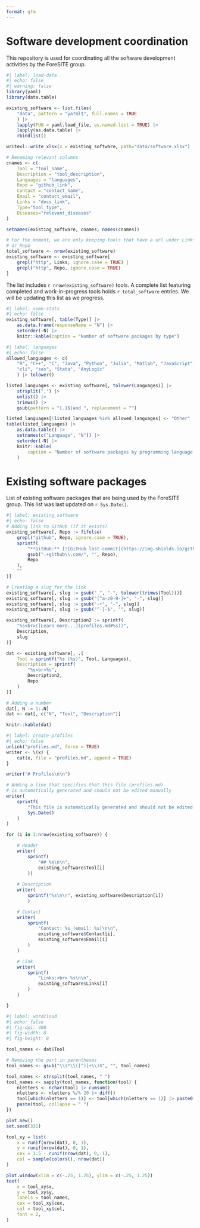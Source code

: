 ```yaml
---
format: gfm
---
```



# Software development coordination

This repository is used for coordinating all the software development activities by the ForeSITE group.

```r
#| label: load-data
#| echo: false
#| warning: false
library(yaml)
library(data.table)

existing_software <- list.files(
    "data", pattern = "ya?ml$", full.names = TRUE
    ) |> 
    lapply(FUN = yaml.load_file, as.named.list = TRUE) |>
    lapply(as.data.table) |>
    rbindlist()

writexl::write_xlsx(x = existing_software, path="data/software.xlsx")

# Renaming relevant columns
cnames <- c(
    Tool = "tool_name",
    Description = "tool_description",
    Languages = "languages",
    Repo = "github_link",
    Contact = "contact_name",
    Email = "contact_email",
    Links = "docs_link",
    Type="tool_type",
    Diseases="relevant_diseases"
)

setnames(existing_software, cnames, names(cnames))

# For the moment, we are only keeping tools that have a url under Links
# or Repo
total_software <- nrow(existing_software)
existing_software <- existing_software[
    grepl("http", Links, ignore.case = TRUE) |
    grepl("http", Repo, ignore.case = TRUE)
]
```

The list includes `r nrow(existing_software)` tools. A complete list featuring completed and work-in-progress tools holds `r total_software` entries. We will be updating this list as we progress.

```r
#| label: some-stats
#| echo: false
existing_software[, table(Type)] |>
    as.data.frame(responseName = "N") |>
    setorder(-N) |>
    knitr::kable(caption = "Number of software packages by type")
```

```r
#| label: languages
#| echo: false
allowed_languages <- c(
    "R", "C++", "C", "Java", "Python", "Julia", "Matlab", "JavaScript",
    "cli", "sas", "Stata", "AnyLogic"
    ) |> tolower()

listed_languages <- existing_software[, tolower(Languages)] |>
    strsplit(",") |>
    unlist() |>
    trimws() |>
    gsub(pattern = "[.]$|and ", replacement = "")

listed_languages[!listed_languages %in% allowed_languages] <- "Other"
table(listed_languages) |>
    as.data.table() |>
    setnames(c("Language", "N")) |>
    setorder(-N) |>
    knitr::kable(
        caption = "Number of software packages by programming language."
    )
```


# Existing software packages

List of existing software packages that are being used by the ForeSITE group. This list was last updated on `r Sys.Date()`.

```r
#| label: existing_software
#| echo: false
# Adding link to GitHub (if it exists)
existing_software[, Repo := fifelse(
    grepl("github", Repo, ignore.case = TRUE),
    sprintf(
        "**GitHub:** [![GitHub last commit](https://img.shields.io/github/last-commit/%s)](%s)",
        gsub(".+github\\.com/", "", Repo),
        Repo
    ),
    ""
)]

# Creating a slug for the link
existing_software[, slug := gsub(" ", "-", tolower(trimws(Tool)))]
existing_software[, slug := gsub("[^a-z0-9-]+", "-", slug)]
existing_software[, slug := gsub("-+", "-", slug)]
existing_software[, slug := gsub("^-|-$", "", slug)]

existing_software[, Description2 := sprintf(
    "%s<br>([Learn more...](profiles.md#%s))",
    Description,
    slug
)]

dat <- existing_software[, .(
    Tool = sprintf("%s (%s)", Tool, Languages),
    Description = sprintf(
        "%s<br>%s",
        Description2,
        Repo
    )
)]

# Adding a number
dat[, N := 1:.N]
dat <- dat[, c("N", "Tool", "Description")]

knitr::kable(dat)
```

```r
#| label: create-profiles
#| echo: false
unlink("profiles.md", force = TRUE)
writer <- \(x) {
    cat(x, file = "profiles.md", append = TRUE)
}

writer("# Profiles\n\n")

# Adding a line that specifies that this file (profiles.md)
# is automatically generated and should not be edited manually
writer(
    sprintf(
        "This file is automatically generated and should not be edited manually. Last updated on %s.\n\n",
        Sys.Date()
    )
)

for (i in 1:nrow(existing_software)) {

    # Header
    writer(
        sprintf(
            "## %s\n\n",
            existing_software$Tool[i]
        ))
    
    # Description
    writer(
        sprintf("%s\n\n", existing_software$Description[i])
        )

    # Contact
    writer(
        sprintf(
            "Contact: %s (email: %s)\n\n",
            existing_software$Contact[i],
            existing_software$Email[i]
        )
    )

    # Link
    writer(
        sprintf(
            "Links:<br> %s\n\n",
            existing_software$Links[i]
        )
    )

}
```

```r
#| label: wordcloud
#| echo: false
#| fig-dpi: 400
#| fig-width: 8
#| fig-height: 8

tool_names <- dat$Tool

# Removing the part in parentheses
tool_names <- gsub("\\s*\\([^)]+\\)$", "", tool_names)

tool_names <- strsplit(tool_names, " ")
tool_names <- sapply(tool_names, function(tool) {
    nletters <- nchar(tool) |> cumsum()
    nletters <- nletters %/% 20 |> diff() 
    tool[which(nletters == 1)] <- tool[which(nletters == 1)] |> paste0("\n")
    paste(tool, collapse = " ")
})

plot.new()
set.seed(331)

tool_xy = list(
    x = runif(nrow(dat), 0, 1),
    y = runif(nrow(dat), 0, 1),
    cex = 1.5 - runif(nrow(dat), 0, 1),
    col = sample(colors(), nrow(dat))
)

plot.window(xlim = c(-.25, 1.25), ylim = c(-.25, 1.25))
text(
    x = tool_xy$x,
    y = tool_xy$y,
    labels = tool_names,
    cex = tool_xy$cex,
    col = tool_xy$col,
    font = 2,
)
```

